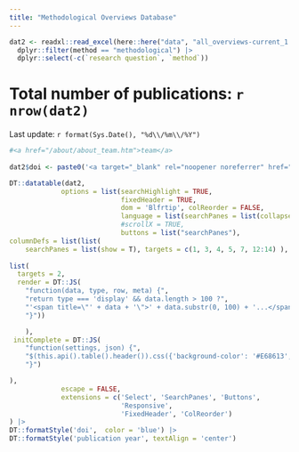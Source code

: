 ```yaml
---
title: "Methodological Overviews Database"
---
```


```r

dat2 <- readxl::read_excel(here::here("data", "all_overviews-current_1.0.xlsx")) |>
  dplyr::filter(method == "methodological") |>
  dplyr::select(-c(`research question`, `method`))

```


# Total number of publications: `r nrow(dat2)` 

Last update: `r format(Sys.Date(), "%d\\/%m\\/%Y")`

```r

#<a href="/about/about_team.htm">team</a> 
  
dat2$doi <- paste0('<a target="_blank" rel="noopener noreferrer" href="', dat2$doi,'">',dat2$doi ,"</a>")

DT::datatable(dat2, 
             options = list(searchHighlight = TRUE, 
                            fixedHeader = TRUE, 
                            dom = 'Blfrtip', colReorder = FALSE, 
                            language = list(searchPanes = list(collapse = "Search Filters")),
                            #scrollX = TRUE, 
                            buttons = list("searchPanes"),
columnDefs = list(list(
    searchPanes = list(show = T), targets = c(1, 3, 4, 5, 7, 12:14) ),
    
list(
  targets = 2,
  render = DT::JS(
    "function(data, type, row, meta) {",
    "return type === 'display' && data.length > 100 ?",
    "'<span title=\"' + data + '\">' + data.substr(0, 100) + '...</span>' : data;",
    "}"))

    ),
 initComplete = DT::JS(
    "function(settings, json) {",
    "$(this.api().table().header()).css({'background-color': '#E68613', 'color': '#f2f2f2'});",
    "}")

),
             escape = FALSE, 
             extensions = c('Select', 'SearchPanes', 'Buttons',
                            'Responsive',
                            'FixedHeader', 'ColReorder')
) |> 
DT::formatStyle('doi',  color = 'blue') |>
DT::formatStyle('publication year', textAlign = 'center')  

```


